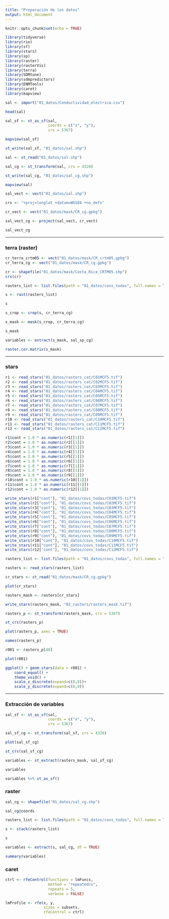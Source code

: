 ```yaml
---
title: "Preparación de los datos"
output: html_document
---
```


```r
knitr::opts_chunk$set(echo = TRUE)
```


```r
library(tidyverse)
library(rio)
library(sf)
library(stars)
library(sp)
library(raster)
library(rasterVis)
library(terra)
library(SDMtune)
library(sdmpredictors)
library(ENMTools)
library(caret)
library(mapview)
```


```r
sal <- import("01_datos/Conductividad_electrica.csv")
```

```r
head(sal)
```
```r
sal_sf <- st_as_sf(sal,
                   coords = c("x", "y"),
                   crs = 5367)
```

```r
mapview(sal_sf)
```


```r
st_write(sal_sf, "01_datos/sal.shp")
```

```r
sal <- st_read("01_datos/sal.shp")
```

```r
sal_cg <- st_transform(sal, crs = 4326)
```


```r
st_write(sal_cg, "01_datos/sal_cg.shp")
```
```r
mapview(sal)
```

```r
sal_vect <- vect("01_datos/sal.shp")
```

```r
crs <- "+proj=longlat +datum=WGS84 +no_defs"
```

```r
cr_vect <- vect("01_datos/mask/CR_cg.gpkg")
```

```r
sal_vect_cg <- project(sal_vect, cr_vect)
```

```r
sal_vect_cg
```


***

### terra (raster)

```r
cr_terra_crtm05 <- vect("01_datos/mask/CR_crtm05.gpkg")
cr_terra_cg <- vect("01_datos/mask/CR_cg.gpkg")
```

```r
cr <- shapefile("01_datos/mask/Costa_Rica_CRTM05.shp")
crs(cr)
```

```r
rasters_list <- list.files(path = "01_datos/covs_todas", full.names = TRUE)
```


```r
s <- rast(rasters_list)
```

```r
s
```

```r
s_crop <- crop(s, cr_terra_cg)
```


```r
s_mask <- mask(s_crop, cr_terra_cg)
```


```r
s_mask
```

```r
variables <- extract(s_mask, sal_sp_cg)
```



```r
raster.cor.matrix(s_mask)
```


***

### stars


```r
r1 <- read_stars("01_datos/rasters_cat/C01MCF5.tif")
r2 <- read_stars("01_datos/rasters_cat/C02MCF5.tif")
r3 <- read_stars("01_datos/rasters_cat/C03MCF5.tif")
r4 <- read_stars("01_datos/rasters_cat/C04MCF5.tif")
r5 <- read_stars("01_datos/rasters_cat/C05MCF5.tif")
r6 <- read_stars("01_datos/rasters_cat/C06MCF5.tif")
r7 <- read_stars("01_datos/rasters_cat/C07MCF5.tif")
r8 <- read_stars("01_datos/rasters_cat/C08MCF5.tif")
r9 <- read_stars("01_datos/rasters_cat/C09MCF5.tif")
r10 <- read_stars("01_datos/rasters_cat/C10MCF5.tif")
r11 <- read_stars("01_datos/rasters_cat/C11MCF5.tif")
r12 <- read_stars("01_datos/rasters_cat/C12MCF5.tif")
```


```r
r1$cont = 1.0 * as.numeric(r1[[1]])
r2$cont = 1.0 * as.numeric(r2[[1]])
r3$cont = 1.0 * as.numeric(r3[[1]])
r4$cont = 1.0 * as.numeric(r4[[1]])
r5$cont = 1.0 * as.numeric(r5[[1]])
r6$cont = 1.0 * as.numeric(r6[[1]])
r7$cont = 1.0 * as.numeric(r7[[1]])
r8$cont = 1.0 * as.numeric(r8[[1]])
r9$cont = 1.0 * as.numeric(r9[[1]])
r10$cont = 1.0 * as.numeric(r10[[1]])
r11$cont = 1.0 * as.numeric(r11[[1]])
r12$cont = 1.0 * as.numeric(r12[[1]])
```

```r
write_stars(r1["cont"], "01_datos/covs_todas/C01MCF5.tif")
write_stars(r2["cont"], "01_datos/covs_todas/C02MCF5.tif")
write_stars(r3["cont"], "01_datos/covs_todas/C03MCF5.tif")
write_stars(r4["cont"], "01_datos/covs_todas/C04MCF5.tif")
write_stars(r5["cont"], "01_datos/covs_todas/C05MCF5.tif")
write_stars(r6["cont"], "01_datos/covs_todas/C06MCF5.tif")
write_stars(r7["cont"], "01_datos/covs_todas/C07MCF5.tif")
write_stars(r8["cont"], "01_datos/covs_todas/C08MCF5.tif")
write_stars(r9["cont"], "01_datos/covs_todas/C09MCF5.tif")
write_stars(r10["cont"], "01_datos/covs_todas/C10MCF5.tif")
write_stars(r11["cont"], "01_datos/covs_todas/C11MCF5.tif")
write_stars(r12["cont"], "01_datos/covs_todas/C12MCF5.tif")
```


```r
rasters_list <- list.files(path = "01_datos/covs_todas", full.names = TRUE)
```

```r
rasters <- read_stars(rasters_list)
```

```r
cr_stars <- st_read("01_datos/mask/CR_cg.gpkg")
```

```r
plot(cr_stars)
```


```r
rasters_mask <- rasters[cr_stars]
```

```r
write_stars(rasters_mask, "02_rasters/rasters_mask.tif")
```

```r
rasters_p <- st_transform(rasters_mask, crs = 5367)
```

```r
st_crs(rasters_p)
```

```r
plot(rasters_p, axes = TRUE)
```

```r
names(rasters_p)
```


```r
r001 <- rasters_p[48]
```

```r
plot(r001)
```


```r
ggplot() + geom_stars(data = r001) +
    coord_equal() +
    theme_void() +
    scale_x_discrete(expand=c(0,0))+
    scale_y_discrete(expand=c(0,0))
```


***

### Extracción de variables

```r
sal_sf <- st_as_sf(sal,
                   coords = c("x", "y"),
                   crs = 5367)
```


```r
sal_sf_cg <- st_transform(sal_sf, crs = 4326)
```

```r
plot(sal_sf_cg)
```


```r
st_crs(sal_sf_cg)
```

```r
variables <- st_extract(rasters_mask, sal_sf_cg)
```

```r
variables
```

```r
variables %>% st_as_sf()
```

### raster

```r
sal_cg <- shapefile("01_datos/sal_cg.shp")
```

```r
sal_cg@coords
```

```r
rasters_list <- list.files(path = "01_datos/covs_todas", full.names = TRUE)
```

```r
s <- stack(rasters_list)
```

```r
s
```

```r
variables <- extract(s, sal_cg, df = TRUE)
```

```r
summary(variables)
```


### caret

```r
ctrl <- rfeControl(functions = lmFuncs,
                   method = "repeatedcv",
                   repeats = 5,
                   verbose = FALSE)
```


```r
lmProfile <- rfe(x, y,
                 sizes = subsets,
                 rfeControl = ctrl)
```




